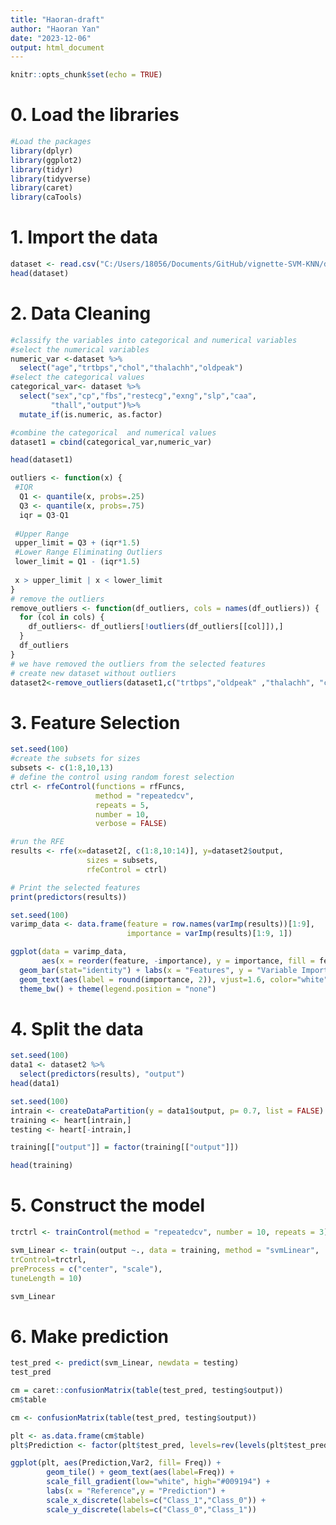 ```yaml
---
title: "Haoran-draft"
author: "Haoran Yan"
date: "2023-12-06"
output: html_document
---
```


```r
knitr::opts_chunk$set(echo = TRUE)
```


# 0. Load the libraries

```r
#Load the packages
library(dplyr)  
library(ggplot2)
library(tidyr)
library(tidyverse)
library(caret)
library(caTools)
```

# 1. Import the data

```r
dataset <- read.csv("C:/Users/18056/Documents/GitHub/vignette-SVM-KNN/data/heart.csv")
head(dataset)
```

# 2. Data Cleaning


```r
#classify the variables into categorical and numerical variables 
#select the numerical variables
numeric_var <-dataset %>% 
  select("age","trtbps","chol","thalachh","oldpeak")
#select the categorical values 
categorical_var<- dataset %>%
  select("sex","cp","fbs","restecg","exng","slp","caa",
         "thall","output")%>%
  mutate_if(is.numeric, as.factor)

#combine the categorical  and numerical values
dataset1 = cbind(categorical_var,numeric_var)
```

```r
head(dataset1)
```


```r
outliers <- function(x) { 
 #IQR
  Q1 <- quantile(x, probs=.25) 
  Q3 <- quantile(x, probs=.75) 
  iqr = Q3-Q1 
 
 #Upper Range
 upper_limit = Q3 + (iqr*1.5) 
 #Lower Range Eliminating Outliers 
 lower_limit = Q1 - (iqr*1.5) 
 
 x > upper_limit | x < lower_limit 
} 
# remove the outliers
remove_outliers <- function(df_outliers, cols = names(df_outliers)) { 
  for (col in cols) { 
    df_outliers<- df_outliers[!outliers(df_outliers[[col]]),] 
  } 
  df_outliers 
}
# we have removed the outliers from the selected features 
# create new dataset without outliers
dataset2<-remove_outliers(dataset1,c("trtbps","oldpeak" ,"thalachh", "chol"))
```



# 3. Feature Selection

```r
set.seed(100)
#create the subsets for sizes
subsets <- c(1:8,10,13)
# define the control using random forest selection 
ctrl <- rfeControl(functions = rfFuncs,
                   method = "repeatedcv",
                   repeats = 5,
                   number = 10,
                   verbose = FALSE)

#run the RFE
results <- rfe(x=dataset2[, c(1:8,10:14)], y=dataset2$output,
                 sizes = subsets,
                 rfeControl = ctrl)

# Print the selected features
print(predictors(results))
```

```r
set.seed(100)
varimp_data <- data.frame(feature = row.names(varImp(results))[1:9],
                          importance = varImp(results)[1:9, 1])

ggplot(data = varimp_data, 
       aes(x = reorder(feature, -importance), y = importance, fill = feature)) +
  geom_bar(stat="identity") + labs(x = "Features", y = "Variable Importance") + 
  geom_text(aes(label = round(importance, 2)), vjust=1.6, color="white", size=4) + 
  theme_bw() + theme(legend.position = "none")
```


# 4. Split the data

```r
set.seed(100)
data1 <- dataset2 %>%
  select(predictors(results), "output")
head(data1)
```

```r
set.seed(100)
intrain <- createDataPartition(y = data1$output, p= 0.7, list = FALSE)
training <- heart[intrain,]
testing <- heart[-intrain,]

training[["output"]] = factor(training[["output"]])

head(training)
```

# 5. Construct the model

```r
trctrl <- trainControl(method = "repeatedcv", number = 10, repeats = 3)

svm_Linear <- train(output ~., data = training, method = "svmLinear",
trControl=trctrl,
preProcess = c("center", "scale"),
tuneLength = 10)

svm_Linear
```
# 6. Make prediction

```r
test_pred <- predict(svm_Linear, newdata = testing)
test_pred
```

```r
cm = caret::confusionMatrix(table(test_pred, testing$output))
cm$table

cm <- confusionMatrix(table(test_pred, testing$output))

plt <- as.data.frame(cm$table)
plt$Prediction <- factor(plt$test_pred, levels=rev(levels(plt$test_pred)))
```


```r
ggplot(plt, aes(Prediction,Var2, fill= Freq)) +
        geom_tile() + geom_text(aes(label=Freq)) +
        scale_fill_gradient(low="white", high="#009194") +
        labs(x = "Reference",y = "Prediction") +
        scale_x_discrete(labels=c("Class_1","Class_0")) +
        scale_y_discrete(labels=c("Class_0","Class_1"))
```



